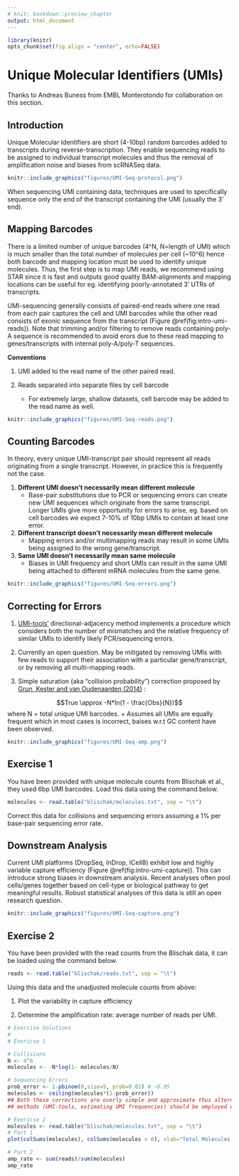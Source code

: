 ```yaml
---
# knit: bookdown::preview_chapter
output: html_document
---
```


```r
library(knitr)
opts_chunk$set(fig.align = "center", echo=FALSE)
```

# Unique Molecular Identifiers (UMIs)

Thanks to Andreas Buness from EMBL Monterotondo for collaboration on this section.

## Introduction

Unique Molecular Identifiers are short (4-10bp) random barcodes added to transcripts during reverse-transcription. They enable sequencing reads to be assigned to individual transcript molecules and thus the removal of amplification noise and biases from scRNASeq data. 

```r
knitr::include_graphics("figures/UMI-Seq-protocol.png")
```

When sequencing UMI containing data, techniques are used to specifically sequence only the end of the transcript containing the UMI (usually the 3' end).

## Mapping Barcodes

There is a limited number of unique barcodes (4^N, N=length of UMI) which is much smaller than the total number of molecules per cell (~10^6) hence both barcode and mapping location must be used to identify unique molecules. Thus, the first step is to map UMI reads, we recommend using STAR since it is fast and outputs good quality BAM-alignments and mapping locations can be useful for eg. identifying poorly-annotated 3' UTRs of transcripts.

UMI-sequencing generally consists of paired-end reads where one read from each pair captures the cell and UMI barcodes while the other read consists of exonic sequence from the transcript (Figure \@ref(fig:intro-umi-reads)). Note that trimming and/or filtering to remove reads containing poly-A sequence is recommended to avoid erors due to these read mapping to genes/transcripts with internal poly-A/poly-T sequences.

__Conventions__

1. UMI added to the read name of the other paired read. 

2. Reads separated into separate files by cell barcode
	+ For extremely large, shallow datasets, cell barcode may be added to the read name as well.

```r
knitr::include_graphics("figures/UMI-Seq-reads.png")
```

## Counting Barcodes

In theory, every unique UMI-transcript pair should represent all reads originating from a single transcript. However, in practice this is frequently not the case. 

1. __Different UMI doesn't necessarily mean different molecule__
	+ Base-pair substitutions due to PCR or sequencing errors can create new UMI sequences which originate from the same transcript. Longer UMIs give more opportunity for errors to arise, eg. based on cell barcodes we expect 7-10% of 10bp UMIs to contain at least one error.

2. __Different transcript doesn't necessarily mean different molecule__
	+ Mapping errors and/or multimapping reads may result in some UMIs being assigned to the wrong gene/transcript.

3. __Same UMI doesn't necessarily mean same molecule__
	+ Biases in UMI frequency and short UMIs can result in the same UMI being attached to different mRNA molecules from the same gene.

```r
knitr::include_graphics("figures/UMI-Seq-errors.png")
```

## Correcting for Errors

1. [UMI-tools'](https://github.com/CGATOxford/UMI-tools) directional-adjacency method implements a procedure which considers both the number of mismatches and the relative frequency of similar UMIs to identify likely PCR/sequencing errors.

2. Currently an open question. May be mitigated by removing UMIs with few reads to support their association with a particular gene/transcript, or by removing all multi-mapping reads.

3. Simple saturation (aka "collision probability") correction proposed by [Grun, Kester and van Oudenaarden (2014)](http://www.nature.com/nmeth/journal/v11/n6/full/nmeth.2930.html#methods) :

$$True \approx -N*ln(1 - \frac{Obs}{N})$$ 
where N = total unique UMI barcodes.
	+ Assumes all UMIs are equally frequent which in most cases is incorrect, baises w.r.t GC content have been observed. 

```r
knitr::include_graphics("figures/UMI-Seq-amp.png")
```

## Exercise 1
You have been provided with unique molecule counts from Blischak et al., they used 6bp UMI barcodes. Load this data using the command below.

```r
molecules <- read.table("blischak/molecules.txt", sep = "\t")
```

Correct this data for collisions and sequencing errors assuming a 1% per base-pair sequencing error rate.

## Downstream Analysis

Current UMI platforms (DropSeq, InDrop, ICell8) exhibit low and highly variable capture efficiency (Figure \@ref(fig:intro-umi-capture)). This can introduce strong biases in downstream analysis. Recent analyses often pool cells/genes together based on cell-type or biological pathway to get meaningful results. Robust statistical analyses of this data is still an open research question.

```r
knitr::include_graphics("figures/UMI-Seq-capture.png")
```
## Exercise 2
You have been provided with the read counts from the Blischak data, it can be loaded using the command below.

```r
reads <- read.table("blischak/reads.txt", sep = "\t")
```
Using this data and the unadjusted molecule counts from above:

1. Plot the variability in capture efficiency

2. Determine the amplification rate: average number of reads per UMI.

```r
# Exercise Solutions
# 
# Exericse 1

# Collisions
N <- 4^6
molecules <- -N*log(1- molecules/N)

# Sequencing Errors
prob_error <- 1-pbinom(0,size=5, prob=0.01) # ~0.05
molecules <- ceiling(molecules*(1-prob_error))
## Both these corrections are overly simple and approximate thus alternative 
## methods (UMI-tools, estimating UMI frequencies) should be employed whenever possible.

# Exericse 2
molecules <- read.table("blischak/molecules.txt", sep = "\t")
# Part 1
plot(colSums(molecules), colSums(molecules > 0), xlab="Total Molecules Detected", ylab="Total Genes Detected")

# Part 2
amp_rate <- sum(reads)/sum(molecules)
amp_rate
```
